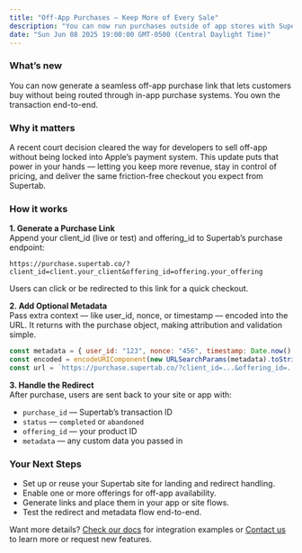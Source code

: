 ```yaml
---
title: "Off-App Purchases — Keep More of Every Sale"
description: "You can now run purchases outside of app stores with Supertab’s Off-App Purchase flow. That means direct transactions, no store fees, and a smoother path from intent to payment — all while keeping users in your experience."
date: "Sun Jun 08 2025 19:00:00 GMT-0500 (Central Daylight Time)"
---
```


### What’s new

You can now generate a seamless off-app purchase link that lets customers buy without being routed through in-app purchase systems. You own the transaction end-to-end.

### Why it matters

A recent court decision cleared the way for developers to sell off-app without being locked into Apple’s payment system. This update puts that power in your hands — letting you keep more revenue, stay in control of pricing, and deliver the same friction-free checkout you expect from Supertab.

### How it works

**1. Generate a Purchase Link**\
Append your client_id (live or test) and offering_id to Supertab’s purchase endpoint:

```plaintext
https://purchase.supertab.co/?client_id=client.your_client&offering_id=offering.your_offering
```

Users can click or be redirected to this link for a quick checkout.

**2. Add Optional Metadata**\
Pass extra context — like user_id, nonce, or timestamp — encoded into the URL. It returns with the purchase object, making attribution and validation simple.

```js
const metadata = { user_id: "123", nonce: "456", timestamp: Date.now() };
const encoded = encodeURIComponent(new URLSearchParams(metadata).toString());
const url = `https://purchase.supertab.co/?client_id=...&offering_id=...&metadata=${encoded}`;
```

**3. Handle the Redirect**\
After purchase, users are sent back to your site or app with:

- `purchase_id` — Supertab’s transaction ID
- `status` — `completed` or `abandoned`
- `offering_id` — your product ID
- `metadata` — any custom data you passed in

### Your Next Steps

- Set up or reuse your Supertab site for landing and redirect handling.
- Enable one or more offerings for off-app availability.
- Generate links and place them in your app or site flows.
- Test the redirect and metadata flow end-to-end.

Want more details? [Check our docs](/supertab-integrate/off-app-purchases) for integration examples or [Contact us](mailto:sales@supertab.co) to learn more or request new features.